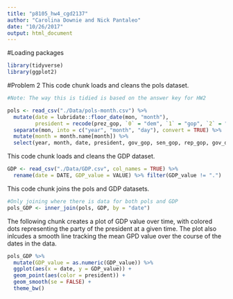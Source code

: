 ```yaml
---
title: "p8105_hw4_cgd2137"
author: "Carolina Downie and Nick Pantaleo"
date: "10/26/2017"
output: html_document
---
```


#Loading packages
```r
library(tidyverse)
library(ggplot2)
```


#Problem 2
This code chunk loads and cleans the pols dataset. 
```r

#Note: The way this is tidied is based on the answer key for HW2

pols <- read_csv("./Data/pols-month.csv") %>%
  mutate(date = lubridate::floor_date(mon, "month"), 
         president = recode(prez_gop, `0` = "dem", `1` = "gop", `2` = "gop")) %>%
  separate(mon, into = c("year", "month", "day"), convert = TRUE) %>%
  mutate(month = month.name[month]) %>%
  select(year, month, date, president, gov_gop, sen_gop, rep_gop, gov_dem, sen_dem, rep_dem)

```

This code chunk loads and cleans the GDP dataset. 

```r
GDP <- read_csv("./Data/GDP.csv", col_names = TRUE) %>% 
  rename(date = DATE, GDP_value = VALUE) %>% filter(GDP_value != ".")

```

This code chunk joins the pols and GDP datasets. 
```r

#Only joining where there is data for both pols and GDP
pols_GDP <- inner_join(pols, GDP, by = "date")

```

The following chunk creates a plot of GDP value over time, with colored dots representing the party of the president at a given time. The plot also inlcudes a smooth line tracking the mean GPD value over the course of the dates in the data.

```r
pols_GDP %>% 
  mutate(GDP_value = as.numeric(GDP_value)) %>% 
  ggplot(aes(x = date, y = GDP_value)) +
  geom_point(aes(color = president)) +
  geom_smooth(se = FALSE) +
  theme_bw()
```

